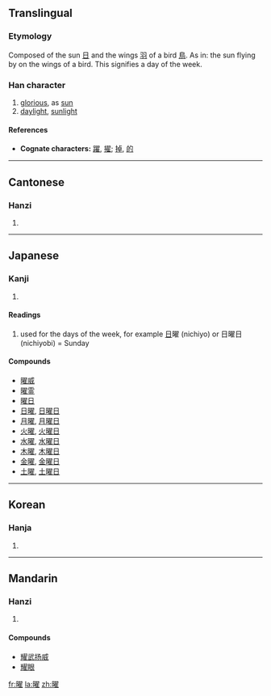 {{see|耀}}
<!--{{stroke order|strokes=18}}-->
==Translingual==

===Etymology===
Composed of the sun [[日]] and the wings [[羽]] of a bird [[鳥]]. As in: the sun flying by on the wings of a bird. This signifies a day of the week.

===Han character===
{{Han char|rn=72|rad=日|as=14|sn=18|four=6701<sub>4</sub>|canj=日尸一土 (ASMG)}}
# [[glorious]], as [[sun]]
# [[daylight]], [[sunlight]]

====References====
{{Han ref|kx=0501.110|dkj=14227|dj=0871.200|hdz=21540.050|uh=66DC|ud=26332|bh=C260|bd=49760}}

* '''Cognate characters:''' [[躍]], [[擢]]; [[掉]], [[的]]

----
==Cantonese==
===Hanzi===
{{yue-hanzi|jyut=|y=yiu6}}
# {{defn|Cantonese}}

----
==Japanese==
===Kanji===
{{ja-kanji|rs=日18|grade=2}}
# {{defn|Japanese}} 
====Readings====
{{ja-readings|on=[[よう]] (yō)|kun=[[ひかり]] (hikari), [[かがやく]] (kagayaku)}}

#used for the days of the week, for example [[日]]曜 (nichiyo) or 日曜日 (nichiyobi) = Sunday

====Compounds====
*[[曜威]]
*[[曜霊]]
*[[曜日]]
*[[日曜]], [[日曜日]]
*[[月曜]], [[月曜日]]
*[[火曜]], [[火曜日]]
*[[水曜]], [[水曜日]]
*[[木曜]], [[木曜日]]
*[[金曜]], [[金曜日]]
*[[土曜]], [[土曜日]]

----

==Korean==
===Hanja===
{{ko-hanja|hangeul=요|eumhun=|rv=yo|mr=yo|y=yo}}
# {{defn|Korean}}

----
==Mandarin==
===Hanzi===
{{cmn-hanzi|pin=[[yào]] ([[yao4]])|wg=yao<sup>4</sup>}}
# {{defn|Mandarin}}

====Compounds====
*[[耀武扬威]]
*[[耀眼]]

[[fr:曜]]
[[la:曜]]
[[zh:曜]]